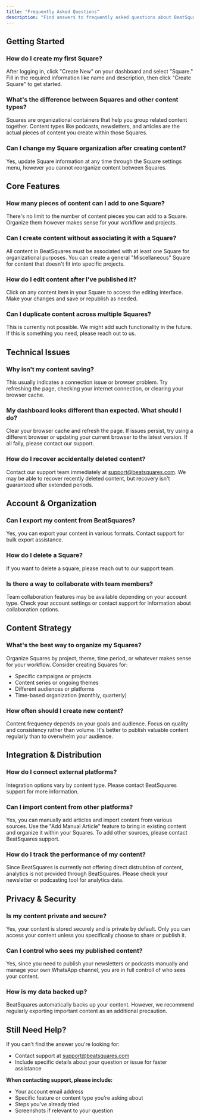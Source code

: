 ```yaml
---
title: "Frequently Asked Questions"
description: "Find answers to frequently asked questions about BeatSquares features, functionality, and best practices"
---
```


## Getting Started

### How do I create my first Square?
After logging in, click "Create New" on your dashboard and select "Square." Fill in the required information like name and description, then click "Create Square" to get started.

### What's the difference between Squares and other content types?
Squares are organizational containers that help you group related content together. Content types like podcasts, newsletters, and articles are the actual pieces of content you create within those Squares.

### Can I change my Square organization after creating content?
Yes, update Square information at any time through the Square settings menu, however you cannot reorganize content between Squares.

## Core Features

### How many pieces of content can I add to one Square?
There's no limit to the number of content pieces you can add to a Square. Organize them however makes sense for your workflow and projects.

### Can I create content without associating it with a Square?
All content in BeatSquares must be associated with at least one Square for organizational purposes. You can create a general "Miscellaneous" Square for content that doesn't fit into specific projects.

### How do I edit content after I've published it?
Click on any content item in your Square to access the editing interface. Make your changes and save or republish as needed.

### Can I duplicate content across multiple Squares?
This is currently not possible. We might add such functionality in the future. If this is something you need, please reach out to us.


## Technical Issues

### Why isn't my content saving?
This usually indicates a connection issue or browser problem. Try refreshing the page, checking your internet connection, or clearing your browser cache. 

### My dashboard looks different than expected. What should I do?
Clear your browser cache and refresh the page. If issues persist, try using a different browser or updating your current browser to the latest version. If all faily, please contact our support.

### How do I recover accidentally deleted content?
Contact our support team immediately at support@beatsquares.com. We may be able to recover recently deleted content, but recovery isn't guaranteed after extended periods.

## Account & Organization

### Can I export my content from BeatSquares?
Yes, you can export your content in various formats. Contact support for bulk export assistance.

### How do I delete a Square?
If you want to delete a square, please reach out to our support team.

### Is there a way to collaborate with team members?
Team collaboration features may be available depending on your account type. Check your account settings or contact support for information about collaboration options.

## Content Strategy

### What's the best way to organize my Squares?
Organize Squares by project, theme, time period, or whatever makes sense for your workflow. Consider creating Squares for:
- Specific campaigns or projects
- Content series or ongoing themes
- Different audiences or platforms
- Time-based organization (monthly, quarterly)

### How often should I create new content?
Content frequency depends on your goals and audience. Focus on quality and consistency rather than volume. It's better to publish valuable content regularly than to overwhelm your audience.

## Integration & Distribution

### How do I connect external platforms?
Integration options vary by content type. Please contact BeatSquares support for more information.

### Can I import content from other platforms?
Yes, you can manually add articles and import content from various sources. Use the "Add Manual Article" feature to bring in existing content and organize it within your Squares. To add other sources, please contact BeatSquares support.

### How do I track the performance of my content?
Since BeatSquares is currently not offering direct distrubtion of content, analytics is not provided through BeatSquares. Please check your newsletter or podcasting tool for analytics data.

## Privacy & Security

### Is my content private and secure?
Yes, your content is stored securely and is private by default. Only you can access your content unless you specifically choose to share or publish it.

### Can I control who sees my published content?
Yes, since you need to publish your newsletters or podcasts manually and manage your own WhatsApp channel, you are in full controll of who sees your content.

### How is my data backed up?
BeatSquares automatically backs up your content. However, we recommend regularly exporting important content as an additional precaution.

## Still Need Help?

If you can't find the answer you're looking for:

- Contact support at [support@beatsquares.com](mailto:support@beatsquares.com)
- Include specific details about your question or issue for faster assistance

**When contacting support, please include:**
- Your account email address
- Specific feature or content type you're asking about
- Steps you've already tried
- Screenshots if relevant to your question
